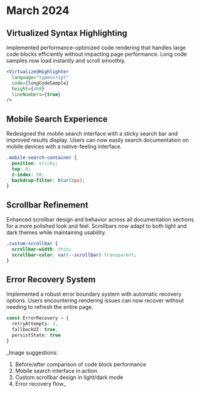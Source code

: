 # March 2024

## Virtualized Syntax Highlighting
Implemented performance-optimized code rendering that handles large code blocks efficiently without impacting page performance. Long code samples now load instantly and scroll smoothly.

```jsx
<VirtualizedHighlighter
  language="typescript"
  code={longCodeSample}
  height={400}
  lineNumbers={true}
/>
```

## Mobile Search Experience
Redesigned the mobile search interface with a sticky search bar and improved results display. Users can now easily search documentation on mobile devices with a native-feeling interface.

```css
.mobile-search-container {
  position: sticky;
  top: 0;
  z-index: 50;
  backdrop-filter: blur(8px);
}
```

## Scrollbar Refinement
Enhanced scrollbar design and behavior across all documentation sections for a more polished look and feel. Scrollbars now adapt to both light and dark themes while maintaining usability.

```css
.custom-scrollbar {
  scrollbar-width: thin;
  scrollbar-color: var(--scrollbar) transparent;
}
```

## Error Recovery System
Implemented a robust error boundary system with automatic recovery options. Users encountering rendering issues can now recover without needing to refresh the entire page.

```typescript
const ErrorRecovery = {
  retryAttempts: 3,
  fallbackUI: true,
  persistState: true
}
```

_Image suggestions:
1. Before/after comparison of code block performance
2. Mobile search interface in action
3. Custom scrollbar design in light/dark mode
4. Error recovery flow_